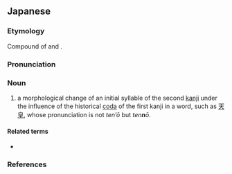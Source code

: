 {{also|連聲|连声}}
==Japanese==
{{wikipedia|lang=ja}}
{{ja-kanjitab|れん|しょう|k2=じょう|r=y|yomi=o}}

===Etymology===
Compound of {{m|ja|連||connect|tr=ren}} and {{m|ja|声||voice|tr=shō}}. {{rendaku2|shō|jō|sort=れんしょう'}}

===Pronunciation===
{{ja-pron|yomi=go|れんじょう|acc=0|acc_ref=NHK,DJR}}

===Noun===
{{ja-noun|kyu=連聲|れんじょう|hhira=れんじやう}}

# {{lb|ja|linguistics|sort=れんじょう}} a morphological change of an initial syllable of the second [[kanji]] under the influence of the historical [[coda]] of the first kanji in a word, such as [[天皇]], whose pronunciation is not ''ten’ō'' but ''ten'''n'''ō''.

====Related terms====
* {{ja-r|連濁|れんだく}}

===References===
<references/>